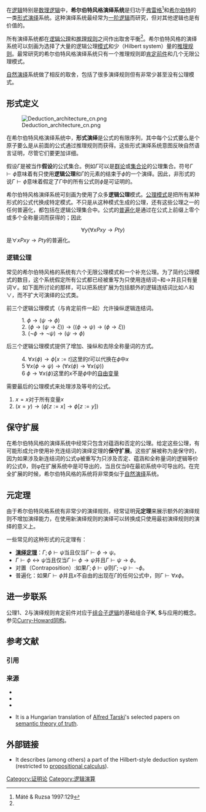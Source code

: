 在[[逻辑|逻辑]]特别是[[数理逻辑|数理逻辑]]中，'''希尔伯特风格演绎系统'''是归功于[[弗雷格|弗雷格]]<ref name="#1">Máté & Ruzsa 1997:129</ref>和[[希尔伯特|希尔伯特]]的一类[[演绎推理|形式演绎]]系统。这种演绎系统最经常为[[一阶逻辑|一阶逻辑]]而研究，但对其他逻辑也是有价值的。

所有演绎系统都在[[逻辑公理|逻辑公理]]和[[推理规则|推理规则]]之间作出取舍平衡<ref name="#1"/>。希尔伯特风格的演绎系统可以刻画为选择了大量的逻辑公理[[公理模式|模式]]和少（Hilbert system）量的[[推理规则|推理规则]]。最常研究的希尔伯特风格演绎系统只有一个推理规则即[[肯定前件|肯定前件]]和几个无限公理模式。

[[自然演绎|自然演绎]]系统做了相反的取舍，包括了很多演绎规则但有非常少甚至没有公理模式。

== 形式定义 ==
[[File:Deduction_architecture_cn.png|right]]

在希尔伯特风格演绎系统中，'''形式演绎'''是公式的有限序列，其中每个公式要么是个原子要么是从前面的公式通过推理规则而获得。这些形式演绎系统意图反映自然语言证明，尽管它们要更加详细。 

假设<math>\Gamma</math>是被当作'''假设'''的公式集合。例如<math>\Gamma</math>可以是[[群论|群论]]或[[集合论|集合论]]的公理集合。符号<math>\Gamma \vdash \phi</math>意味着有只使用'''逻辑公理'''和<math>\Gamma</math>的元素的结束于<math>\phi</math>的一个演绎。因此，非形式的说<math>\Gamma \vdash \phi</math>意味着假定了<math>\Gamma</math>中的所有公式则<math>\phi</math>是可证明的。

希尔伯特风格演绎系统可刻画为使用了众多'''逻辑公理'''模式。[[公理模式|公理模式]]是把所有某种形式的公式代换成特定模式。不只是从这种模式生成的公理，还有这些公理之一的任何普遍化，都包括在逻辑公理集合中。公式的[[普遍化|普遍化]]是通过在公式上前缀上零个或多个全称量词而获得的；因此
:<math>\forall y( \forall x Pxy \to Pty)</math>
是<math>\forall x Pxy \to Pty</math>的普遍化。

=== 逻辑公理 ===
常见的希尔伯特风格的系统有六个无限公理模式和一个补充公理。为了简约公理模式的数目，这个系统假定所有公式都已经被重写为只使用连结词<math>\lnot</math>和<math>\to</math>并且只有量词<math>\forall</math>。如下面所讨论的那样，可以把系统扩展为包括额外的逻辑连结词比如<math>\land</math>和<math>\lor</math>，而不扩大可演绎的公式类。

前三个逻辑公理模式（与肯定前件一起）允许操纵逻辑连结词。
:1. <math>\phi \to \left( \psi \to \phi \right) </math>
:2. <math>\left( \phi \to (\psi \rightarrow \xi \right)) \to \left(\left( \phi \to \psi \right) \to  \left( \phi \to \xi \right) \right)</math>
:3. <math>\left( \lnot \phi \to \lnot \psi \right) \to \left( \psi \to \phi \right) </math>

后三个逻辑公理模式提供了增加、操纵和去除全称量词的方式。
:4. <math> \forall x \left( \phi \right) \to \phi[x:=t]</math>这里的''t''可以代换在<math>\phi</math>中''x''
:5 <math>\forall x \left( \phi \to \psi \right)\to \left(\forall x \left( \phi \right) \to \forall x \left( \psi \right) \right)</math>
:6 <math> \phi \to \forall x \left( \phi \right) </math>这里的''x''不是<math>\phi</math>中的[[自由变量|自由变量]]

需要最后的公理模式来处理涉及等号的公式。
#<math>x = x</math>对于所有变量''x''
#<math>\left( x = y \right) \to \left( \phi[z:=x] \to \phi[z:=y] \right)</math>

== 保守扩展 ==
在希尔伯特风格的演绎系统中经常只包含对蕴涵和否定的公理。给定这些公理，有可能形成允许使用补充连结词的演绎定理的'''保守扩展'''。这些扩展被称为是保守的，因为如果涉及新连结词的公式φ被重写为只涉及否定、蕴涵和全称量词的逻辑等价的公式θ，则φ在扩展系统中是可导出的，当且仅当θ在最初系统中可导出的。在完全扩展的时候，希尔伯特风格的系统将非常类似于[[自然演绎|自然演绎]]系统。

== 元定理 ==
由于希尔伯特风格系统有非常少的演绎规则，经常证明'''元定理'''来展示额外的演绎规则不增加演绎能力，在使用新演绎规则的演绎可以转换成只使用最初演绎规则的演绎的意义上。

一些常见的这种形式的元定理有：
* '''[[演绎定理|演绎定理]]'''：<math>\Gamma;\phi \vdash \psi</math>当且仅当<math>\Gamma \vdash \phi \to \psi</math>。
* <math>\Gamma \vdash \phi \leftrightarrow \psi</math>当且仅当<math>\Gamma \vdash \phi \to \psi</math>并且<math>\Gamma \vdash \psi \to \phi</math>。
* 对置（Contraposition）:如果<math>\Gamma;\phi \vdash \psi</math>则<math>\Gamma;\lnot \psi \vdash \lnot \phi</math>。
* 普遍化：如果<math>\Gamma \vdash \phi</math>并且''x''不自由的出现在<math>\Gamma</math>的任何公式中，则<math>\Gamma \vdash \forall x \phi</math>。

== 进一步联系 ==
公理1、2与演绎规则肯定前件对应于[[组合子逻辑|组合子逻辑]]的基础组合子'''K''', '''S'''与应用的概念。参见[[Curry-Howard同构|Curry-Howard同构]]。

== 参考文献 ==
=== 引用 ===
{{Reflist}}

=== 来源 ===
{{refbegin}}
* {{cite book
| last1 = Curry
| first1 = Haskell B.
| last2 = Feys
| first2 = Robert 
| title = Combinatory Logic Vol. I
| volume = 1
| year = 1958
| publisher = North Holland
| location = Amsterdam
}}
* {{cite book |last=Monk |first=J. Donald |title=Mathematical Logic |url=https://archive.org/details/mathematicallogi00jdon |publisher=Springer-Verlag |location=New York; Heidelberg; Berlin |year=1976 }}
* {{cite book |last1 = Ruzsa |first1 = Imre |last2 = Máté |first2 = András |title=Bevezetés a modern logikába |publisher=Osiris Kiadó |location=Budapest |year=1997 |language=hu }}
* {{cite book |last=Tarski |first=Alfred |title=Bizonyítás és igazság |publisher=Gondolat |location=Budapest |year=1990 |language = hu }} It is a Hungarian translation of [[Alfred_Tarski|Alfred Tarski]]'s selected papers on [[semantic_theory_of_truth|semantic theory of truth]].
{{refend}}

== 外部链接 ==
* {{cite web |last=Farmer |first=W. M |title = Propositional logic |url = http://www.cas.mcmaster.ca/~wmfarmer/SE-2F03-05/slides/02-prop-logic.pdf |format=pdf |dead-url=yes |archive-url = https://web.archive.org/web/20070926223055/http://www.cas.mcmaster.ca/~wmfarmer/SE-2F03-05/slides/02-prop-logic.pdf |archive-date=2007-09-26 }} It describes (among others) a part of the Hilbert-style deduction system (restricted to [[propositional_calculus|propositional calculus]]).

[[Category:证明论|Category:证明论]]
[[Category:逻辑演算|Category:逻辑演算]]